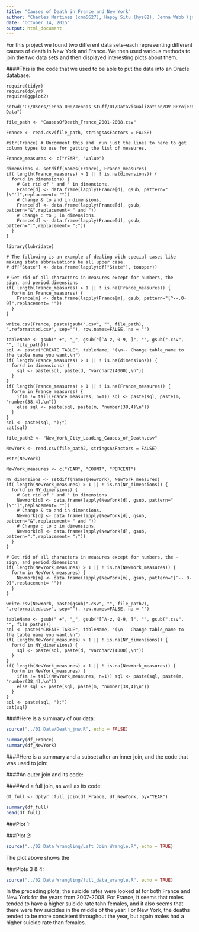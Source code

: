 ```yaml
---
title: "Causes of Death in France and New York"
author: "Charles Martinez (cmm5627), Happy Situ (hys82), Jenna Webb (jnw653)"
date: "October 14, 2015"
output: html_document
---
```


For this project we found two different data sets--each representing different causes of death in New York and France. We then used various methods to join the two data sets and then displayed interesting plots about them.  

####This is the code that we used to be able to put the data into an Oracle database:  

```
require(tidyr)
require(dplyr)
require(ggplot2)

setwd("C:/Users/jenna_000/Jennas_Stuff/UT/DataVisualization/DV_RProject3/01 Data")

file_path <- "CausesOfDeath_France_2001-2008.csv"

France <- read.csv(file_path, stringsAsFactors = FALSE)

#str(France) # Uncomment this and  run just the lines to here to get column types to use for getting the list of measures.

France_measures <- c("YEAR", "Value")

dimensions <- setdiff(names(France), France_measures)
if( length(France_measures) > 1 || ! is.na(dimensions)) {
  for(d in dimensions) {
    # Get rid of " and ' in dimensions.
    France[d] <- data.frame(lapply(France[d], gsub, pattern="[\"']",replacement= ""))
    # Change & to and in dimensions.
    France[d] <- data.frame(lapply(France[d], gsub, pattern="&",replacement= " and "))
    # Change : to ; in dimensions.
    France[d] <- data.frame(lapply(France[d], gsub, pattern=":",replacement= ";"))
  }
}

library(lubridate)

# The following is an example of dealing with special cases like making state abbreviations be all upper case.
# df["State"] <- data.frame(lapply(df["State"], toupper))

# Get rid of all characters in measures except for numbers, the - sign, and period.dimensions
if( length(France_measures) > 1 || ! is.na(France_measures)) {
  for(m in France_measures) {
    France[m] <- data.frame(lapply(France[m], gsub, pattern="[^--.0-9]",replacement= ""))
  }
}

write.csv(France, paste(gsub(".csv", "", file_path), ".reformatted.csv", sep=""), row.names=FALSE, na = "")

tableName <- gsub(" +", "_", gsub("[^A-z, 0-9, ]", "", gsub(".csv", "", file_path)))
sql <- paste("CREATE TABLE", tableName, "(\n-- Change table_name to the table name you want.\n")
if( length(France_measures) > 1 || ! is.na(dimensions)) {
  for(d in dimensions) {
    sql <- paste(sql, paste(d, "varchar2(4000),\n"))
  }
}
if( length(France_measures) > 1 || ! is.na(France_measures)) {
  for(m in France_measures) {
    if(m != tail(France_measures, n=1)) sql <- paste(sql, paste(m, "number(38,4),\n"))
    else sql <- paste(sql, paste(m, "number(38,4)\n"))
  }
}
sql <- paste(sql, ");")
cat(sql)

file_path2 <- "New_York_City_Leading_Causes_of_Death.csv"

NewYork <- read.csv(file_path2, stringsAsFactors = FALSE)

#str(NewYork)

NewYork_measures <- c("YEAR", "COUNT", "PERCENT")

NY_dimensions <- setdiff(names(NewYork), NewYork_measures)
if( length(NewYork_measures) > 1 || ! is.na(NY_dimensions)) {
  for(d in NY_dimensions) {
    # Get rid of " and ' in dimensions.
    NewYork[d] <- data.frame(lapply(NewYork[d], gsub, pattern="[\"']",replacement= ""))
    # Change & to and in dimensions.
    NewYork[d] <- data.frame(lapply(NewYork[d], gsub, pattern="&",replacement= " and "))
    # Change : to ; in dimensions.
    NewYork[d] <- data.frame(lapply(NewYork[d], gsub, pattern=":",replacement= ";"))
  }
}

# Get rid of all characters in measures except for numbers, the - sign, and period.dimensions
if( length(NewYork_measures) > 1 || ! is.na(NewYork_measures)) {
  for(m in NewYork_measures) {
    NewYork[m] <- data.frame(lapply(NewYork[m], gsub, pattern="[^--.0-9]",replacement= ""))
  }
}

write.csv(NewYork, paste(gsub(".csv", "", file_path2), ".reformatted.csv", sep=""), row.names=FALSE, na = "")

tableName <- gsub(" +", "_", gsub("[^A-z, 0-9, ]", "", gsub(".csv", "", file_path2)))
sql <- paste("CREATE TABLE", tableName, "(\n-- Change table_name to the table name you want.\n")
if( length(NewYork_measures) > 1 || ! is.na(NY_dimensions)) {
  for(d in NY_dimensions) {
    sql <- paste(sql, paste(d, "varchar2(4000),\n"))
  }
}
if( length(NewYork_measures) > 1 || ! is.na(NewYork_measures)) {
  for(m in NewYork_measures) {
    if(m != tail(NewYork_measures, n=1)) sql <- paste(sql, paste(m, "number(38,4),\n"))
    else sql <- paste(sql, paste(m, "number(38,4)\n"))
  }
}
sql <- paste(sql, ");")
cat(sql)
```

####Here is a summary of our data:  
```r
source("../01 Data/Death_jnw.R", echo = FALSE)
```

```r
summary(df_France)
summary(df_NewYork)
```

####Here is a summary and a subset after an inner join, and the code that was used to join:   

####An outer join and its code:  

####And a full join, as well as its code:
```
df_full <- dplyr::full_join(df_France, df_NewYork, by="YEAR")
```
```r
summary(df_full)
head(df_full)
```
  
###Plot 1:  
  
###Plot 2:  
```r
source("../02 Data Wrangling/Left_Join_Wrangle.R", echo = TRUE)
```

The plot above shows the 

###Plots 3 & 4:  
```r
source("../02 Data Wrangling/full_data_wrangle.R", echo = TRUE)
```
  
In the preceding plots, the suicide rates were looked at for both France and New York for the years from 2007-2008. For France, it seems that males tended to have a higher suicide rate tahn females, and it also seems that there were few suicides in the middle of the year. For New York, the deaths tended to be more consistent throughout the year, but again males had a higher suicide rate than females.  
  
